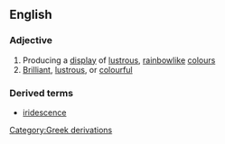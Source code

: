 ==English==
===Adjective===
{{wikipedia2|iridescence}}
#Producing a [[display]] of [[lustrous]], [[rainbow]]like [[colour]]s
#[[Brilliant]], [[lustrous]], or [[colourful]]
===Derived terms===
*[[iridescence]]
[[Category:Greek derivations]]